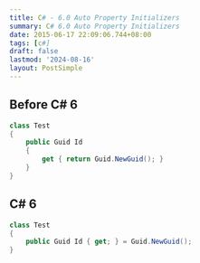 ```yaml
---
title: C# - 6.0 Auto Property Initializers
summary: C# 6.0 Auto Property Initializers
date: 2015-06-17 22:09:06.744+08:00
tags: [c#]
draft: false
lastmod: '2024-08-16'
layout: PostSimple
---
```


## Before C# 6

```csharp
class Test
{
    public Guid Id
    {
        get { return Guid.NewGuid(); }
    }
}
```

## C# 6

```csharp
class Test
{
    public Guid Id { get; } = Guid.NewGuid();
}
```
